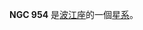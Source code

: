 {{NGCInfoBox|NGCID=NGC 954|發現者=約翰·弗里德里希·威廉·赫歇爾|發現日期=1834年9月5日|其他編號=ESO 299-4,MCG -7-6-6,IRAS02268-4137|曆元=J2000.0|赤經=28分51.6秒
|赤緯=-41°24'9"|星座=波江座|星體=星系|星等=13|表面亮度=13.1|藍等=13.7}}

'''NGC 954''' 是[[波江座|波江座]]的一個[[星系|星系]]。

{{NGCReference|954}}
{{Catalogs|NGC=954}}